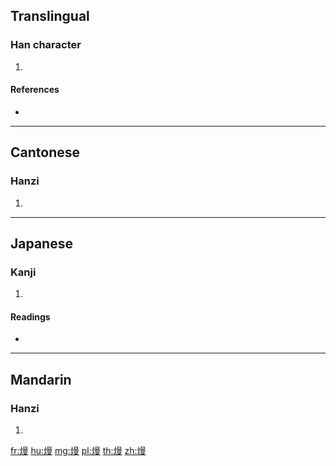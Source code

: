 {{character info/new}}
==Translingual==

===Han character===
{{Han char|rn=86|rad=火|as=11|sn=15|four=96847|canj=FAWE|ids=⿰火曼}}

# {{defn|Han|sort=火11}}

====References====
* {{Han ref|kx=0681.141|dkj=19371|hdz=32228.150|uh=71B3|ud=29107|bh=E672|bd=58994}}

----

==Cantonese==

===Hanzi===
{{yue-hanzi|jyut=|y=maan4}}

# {{defn|lang=yue|sort=火11}}

----

==Japanese==

===Kanji===
{{ja-kanji|grade=|rs=火11}}

# {{defn|lang=ja|sort=火11}}

====Readings====
* {{ja-readings|on=[[まん]] (man)|kun=[[みがりに]] (migarini)}}

----

==Mandarin==

===Hanzi===
{{cmn-hanzi|pin=[[màn]] ([[man4]])|wg=man<sup>4</sup>}}

# {{defn|lang=cmn|sort=火11}}

[[fr:熳]]
[[hu:熳]]
[[mg:熳]]
[[pl:熳]]
[[th:熳]]
[[zh:熳]]